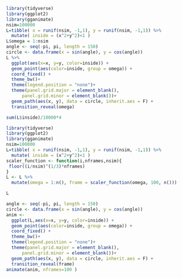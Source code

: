 

```r
library(tidyverse)
library(ggplot2)
library(gganimate)
nsim=100000
L=tibble( x = runif(nsim, -1,1), y = runif(nsim, -1,1)) %>% 
  mutate( inside = (x^2+y^2)<1 )
L$omega = 1:nsim
angle <- seq(-pi, pi, length = 150)
circle <- data.frame(x = sin(angle), y = cos(angle))
L %>% 
  ggplot(aes(x=x, y=y, color=inside)) + 
  geom_point(aes(color=inside, group = omega)) +
  coord_fixed() +
  theme_bw()+
  theme(legend.position = "none")+
  theme(panel.grid.major = element_blank(),
      panel.grid.minor = element_blank())+
  geom_path(aes(x, y), data = circle, inherit.aes = F) +
  transition_reveal(omega)
```
```r
sum(L$inside)/10000*4
```

```r
library(tidyverse)
library(ggplot2)
library(gganimate)
nsim=100000
L=tibble( x = runif(nsim, -1,1), y = runif(nsim, -1,1)) %>% 
  mutate( inside = (x^2+y^2)<1 )
scaler_function <- function(i,nframes,nsim){
 floor((i/nsim)^(1/3)*nframes)
}
L <- L %>% 
  mutate(omega = 1:n(), frame = scaler_function(omega, 100, n()))

L
```

```r
angle <- seq(-pi, pi, length = 150)
circle <- data.frame(x = sin(angle), y = cos(angle))
anim <- 
  ggplot(L,aes(x=x, y=y, color=inside)) + 
  geom_point(aes(color=inside, group = omega)) +
  coord_fixed() +
  theme_bw()+
  theme(legend.position = "none")+
  theme(panel.grid.major = element_blank(),
      panel.grid.minor = element_blank())+
  geom_path(aes(x, y), data = circle, inherit.aes = F) +
  transition_reveal(frame)
animate(anim, nframes=100 )
```

